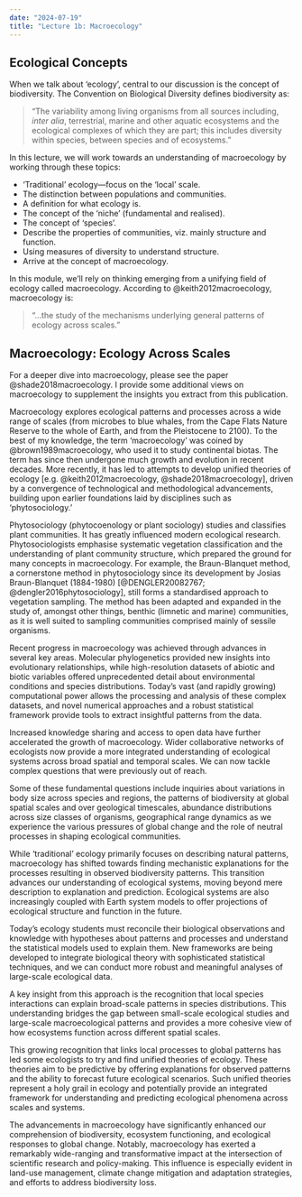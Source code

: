 ```yaml
---
date: "2024-07-19"
title: "Lecture 1b: Macroecology"
---
```


## Ecological Concepts

When we talk about 'ecology', central to our discussion is the concept of biodiversity. The Convention on Biological Diversity defines biodiversity as:

> "The variability among living organisms from all sources including, *inter alia*, terrestrial, marine and other aquatic ecosystems and the ecological complexes of which they are part; this includes diversity within species, between species and of ecosystems."

In this lecture, we will work towards an understanding of macroecology by working through these topics:

- ‘Traditional’ ecology—focus on the ‘local’ scale.
- The distinction between populations and communities.
- A definition for what ecology is.
- The concept of the ‘niche’ (fundamental and realised).
- The concept of ‘species’.
- Describe the properties of communities, viz. mainly structure and function.
- Using measures of diversity to understand structure.
- Arrive at the concept of macroecology.

In this module, we'll rely on thinking emerging from a unifying field of ecology called macroecology. According to @keith2012macroecology, macroecology is:

> "...the study of the mechanisms underlying general patterns of ecology across scales."

## Macroecology: Ecology Across Scales

::: {.my-highlight}
For a deeper dive into macroecology, please see the paper @shade2018macroecology. I provide some additional views on macroecology to supplement the insights you extract from this publication.
:::

Macroecology explores ecological patterns and processes across a wide range of scales (from microbes to blue whales, from the Cape Flats Nature Reserve to the whole of Earth, and from the Pleistocene to 2100). To the best of my knowledge, the term ‘macroecology’ was coined by @brown1989macroecology, who used it to study continental biotas. The term has since then undergone much growth and evolution in recent decades. More recently, it has led to attempts to develop unified theories of ecology [e.g. @keith2012macroecology, @shade2018macroecology], driven by a convergence of technological and methodological advancements, building upon earlier foundations laid by disciplines such as ‘phytosociology.’

Phytosociology (phytocoenology or plant sociology) studies and classifies plant communities. It has greatly influenced modern ecological research. Phytosociologists emphasise systematic vegetation classification and the understanding of plant community structure, which prepared the ground for many concepts in macroecology. For example, the Braun-Blanquet method, a cornerstone method in phytosociology since its development by Josias Braun-Blanquet (1884-1980) [@DENGLER20082767; @dengler2016phytosociology], still forms a standardised approach to vegetation sampling. The method has been adapted and expanded in the study of, amongst other things, benthic (limnetic and marine) communities, as it is well suited to sampling communities comprised mainly of sessile organisms.

Recent progress in macroecology was achieved through advances in several key areas. Molecular phylogenetics provided new insights into evolutionary relationships, while high-resolution datasets of abiotic and biotic variables offered unprecedented detail about environmental conditions and species distributions. Today’s vast (and rapidly growing) computational power allows the processing and analysis of these complex datasets, and novel numerical approaches and a robust statistical framework provide tools to extract insightful patterns from the data. 

Increased knowledge sharing and access to open data have further accelerated the growth of macroecology. Wider collaborative networks of ecologists now provide a more integrated understanding of ecological systems across broad spatial and temporal scales. We can now tackle complex questions that were previously out of reach.

Some of these fundamental questions include inquiries about variations in body size across species and regions, the patterns of biodiversity at global spatial scales and over geological timescales, abundance distributions across size classes of organisms, geographical range dynamics as we experience the various pressures of global change and the role of neutral processes in shaping ecological communities.

While 'traditional' ecology primarily focuses on describing natural patterns, macroecology has shifted towards finding mechanistic explanations for the processes resulting in observed biodiversity patterns. This transition advances our understanding of ecological systems, moving beyond mere description to explanation and prediction. Ecological systems are also increasingly coupled with Earth system models to offer projections of ecological structure and function in the future.

Today’s ecology students must reconcile their biological observations and knowledge with hypotheses about patterns and processes and understand the statistical models used to explain them. New frameworks are being developed to integrate biological theory with sophisticated statistical techniques, and we can conduct more robust and meaningful analyses of large-scale ecological data.

A key insight from this approach is the recognition that local species interactions can explain broad-scale patterns in species distributions. This understanding bridges the gap between small-scale ecological studies and large-scale macroecological patterns and provides a more cohesive view of how ecosystems function across different spatial scales.

This growing recognition that links local processes to global patterns has led some ecologists to try and find unified theories of ecology. These theories aim to be predictive by offering explanations for observed patterns and the ability to forecast future ecological scenarios. Such unified theories represent a holy grail in ecology and potentially provide an integrated framework for understanding and predicting ecological phenomena across scales and systems.

The advancements in macroecology have significantly enhanced our comprehension of biodiversity, ecosystem functioning, and ecological responses to global change. Notably, macroecology has exerted a remarkably wide-ranging and transformative impact at the intersection of scientific research and policy-making. This influence is especially evident in land-use management, climate change mitigation and adaptation strategies, and efforts to address biodiversity loss.

